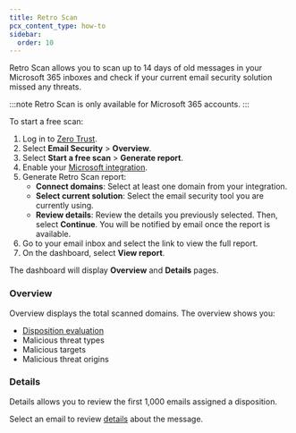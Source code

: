 ```yaml
---
title: Retro Scan
pcx_content_type: how-to
sidebar:
  order: 10
---
```


Retro Scan allows you to scan up to 14 days of old messages in your Microsoft 365 inboxes and check if your current email security solution missed any threats. 

:::note
Retro Scan is only available for Microsoft 365 accounts.
:::

To start a free scan:

1. Log in to [Zero Trust](https://one.dash.cloudflare.com/).
2. Select **Email Security** > **Overview**.
3. Select **Start a free scan** > **Generate report**.
4. Enable your [Microsoft integration](/cloudflare-one/email-security/setup/post-delivery-deployment/api/m365-api/#enable-microsoft-integration).
5. Generate Retro Scan report:
   - **Connect domains**: Select at least one domain from your integration.
   - **Select current solution**: Select the email security tool you are currently using.
   - **Review details**: Review the details you previously selected. Then, select **Continue**. You will be notified by email once the report is available.
6. Go to your email inbox and select the link to view the full report.
7. On the dashboard, select **View report**.

The dashboard will display **Overview** and **Details** pages. 

### Overview

Overview displays the total scanned domains. The overview shows you:

- [Disposition evaluation](/cloudflare-one/email-security/email-monitoring/#disposition-evaluation)
- Malicious threat types
- Malicious targets
- Malicious threat origins

### Details

Details allows you to review the first 1,000 emails assigned a disposition.

Select an email to review [details](/cloudflare-one/email-security/email-monitoring/search-email/#details) about the message. 
